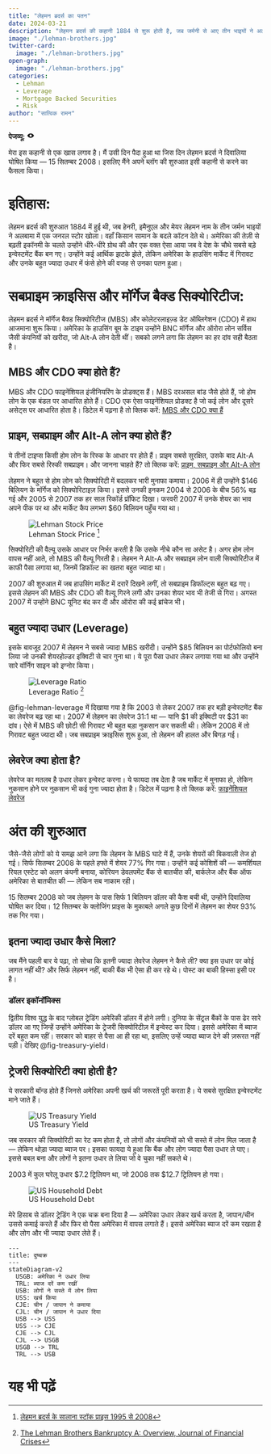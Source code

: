 ```yaml
---
title: "लेहमन ब्रदर्स का पतन"
date: 2024-03-21
description: "लेहमन ब्रदर्स की कहानी 1884 से शुरू होती है, जब जर्मनी से आए तीन भाइयों ने अलबामा में एक जनरल स्टोर खोला था। अमेरिका की बढ़ती इकॉनमी ने उन्हें काफी फायदा पहुँचाया और वे देश के चौथे सबसे बड़े इन्वेस्टमेंट बैंक बन गए। इस ब्लॉग में हम समझते हैं कि कैसे और क्यों उनका पतन हुआ।"
image: "./lehman-brothers.jpg"
twitter-card:
  image: "./lehman-brothers.jpg"
open-graph:
  image: "./lehman-brothers.jpg"
categories:
  - Lehman
  - Leverage
  - Mortgage Backed Securities
  - Risk
author: "सात्विक रामन"
---
```


<p><b>पेजव्यू:</b> <svg xmlns="http://www.w3.org/2000/svg" width="1em" height="1em" viewBox="0 0 256 256"><path fill="currentColor" d="M247.31 124.76c-.35-.79-8.82-19.58-27.65-38.41C194.57 61.26 162.88 48 128 48S61.43 61.26 36.34 86.35C17.51 105.18 9 124 8.69 124.76a8 8 0 0 0 0 6.5c.35.79 8.82 19.57 27.65 38.4C61.43 194.74 93.12 208 128 208s66.57-13.26 91.66-38.34c18.83-18.83 27.3-37.61 27.65-38.4a8 8 0 0 0 0-6.5M128 168a40 40 0 1 1 40-40a40 40 0 0 1-40 40"/></svg> <span class="waline-pageview-count"></i><p>

मेरा इस कहानी से एक खास लगाव है। मैं उसी दिन पैदा हुआ था जिस दिन लेहमन ब्रदर्स ने दिवालिया घोषित किया — 15 सितम्बर 2008। इसलिए मैंने अपने ब्लॉग की शुरुआत इसी कहानी से करने का फैसला किया।

# इतिहास:
लेहमन ब्रदर्स की शुरुआत 1884 में हुई थी, जब हेनरी, इमैनुएल और मेयर लेहमन नाम के तीन जर्मन भाइयों ने अलबामा में एक जनरल स्टोर खोला। वहाँ किसान सामान के बदले कॉटन देते थे। अमेरिका की तेज़ी से बढ़ती इकॉनमी के चलते उन्होंने धीरे-धीरे ग्रोथ की और एक वक्त ऐसा आया जब वे देश के चौथे सबसे बड़े इन्वेस्टमेंट बैंक बन गए। उन्होंने कई आर्थिक झटके झेले, लेकिन अमेरिका के हाउसिंग मार्केट में गिरावट और उनके बहुत ज्यादा उधार में फंसे होने की वजह से उनका पतन हुआ।

# सबप्राइम क्राइसिस और मॉर्गेज बैक्ड सिक्योरिटीज:
लेहमन ब्रदर्स ने मॉर्गेज बैक्ड सिक्योरिटीज (MBS) और कोलेटरलाइज़्ड डेट ऑब्लिगेशन (CDO) में हाथ आजमाना शुरू किया। अमेरिका के हाउसिंग बूम के टाइम उन्होंने BNC मॉर्गेज और ऑरोरा लोन सर्विस जैसी कंपनियों को खरीदा, जो Alt-A लोन देती थीं। सबको लगने लगा कि लेहमन का हर दांव सही बैठता है।

::: {.callout-caution collapse="true"}
## MBS और CDO क्या होते हैं?
MBS और CDO फाइनेंशियल इंजीनियरिंग के प्रोडक्ट्स हैं। MBS दरअसल बांड जैसे होते हैं, जो होम लोन के एक बंडल पर आधारित होते हैं। CDO एक ऐसा फाइनेंशियल प्रोडक्ट है जो कई लोन और दूसरे असेट्स पर आधारित होता है। डिटेल में पढ़ना है तो क्लिक करें: [MBS और CDO क्या हैं](./../../concepts/mortgage-backed-securities/index.qmd)
:::

::: {.callout-caution collapse="true"}
## प्राइम, सबप्राइम और Alt-A लोन क्या होते हैं?
ये तीनों टाइप्स किसी होम लोन के रिस्क के आधार पर होते हैं। प्राइम सबसे सुरक्षित, उसके बाद Alt-A और फिर सबसे रिस्की सबप्राइम। और जानना चाहते हैं? तो क्लिक करें: [प्राइम, सबप्राइम और Alt-A लोन](./../../concepts/Prime-SubPrime-Alt-A/index.qmd)
:::

लेहमन ने बहुत से होम लोन को सिक्योरिटी में बदलकर भारी मुनाफा कमाया। 2006 में ही उन्होंने $146 बिलियन के मॉर्गेज को सिक्योरिटाइज़ किया। इससे उनकी इनकम 2004 से 2006 के बीच 56% बढ़ गई और 2005 से 2007 तक हर साल रिकॉर्ड प्रॉफिट दिखा। फरवरी 2007 में उनके शेयर का भाव अपने पीक पर था और मार्केट कैप लगभग $60 बिलियन पहुँच गया था।

![Lehman Stock Price [^1]](./LehmanStockPrice.png "Title: Lehman's stock price")

[^1]: [लेहमन ब्रदर्स के सालाना स्टॉक प्राइस 1995 से 2008](https://www.statista.com/statistics/1349730/global-financial-crisis-lehman-brothers-stock-price/){target="_blank"}

सिक्योरिटी की वैल्यू उसके आधार पर निर्भर करती है कि उसके नीचे कौन सा असेट है। अगर होम लोन वापस नहीं आते, तो MBS की वैल्यू गिरती है। लेहमन ने Alt-A और सबप्राइम लोन वाली सिक्योरिटीज में काफी पैसा लगाया था, जिनमें डिफॉल्ट का खतरा बहुत ज्यादा था।

2007 की शुरुआत में जब हाउसिंग मार्केट में दरारें दिखने लगीं, तो सबप्राइम डिफॉल्ट्स बहुत बढ़ गए। इससे लेहमन की MBS और CDO की वैल्यू गिरने लगी और उनका शेयर भाव भी तेजी से गिरा। अगस्त 2007 में उन्होंने BNC यूनिट बंद कर दी और ऑरोरा की कई ब्रांचेज भी।

## बहुत ज्यादा उधार (Leverage)
इसके बावजूद 2007 में लेहमन ने सबसे ज्यादा MBS खरीदी। उन्होंने $85 बिलियन का पोर्टफोलियो बना लिया जो उनकी शेयरहोल्डर इक्विटी से चार गुना था। ये पूरा पैसा उधार लेकर लगाया गया था और उन्होंने सारे वॉर्निंग साइन को इग्नोर किया।

![Leverage Ratio [^2]](./LeverageRatioInvestmentBanks.png)

[^2]: [The Lehman Brothers Bankruptcy A: Overview, Journal of Financial Crises](https://elischolar.library.yale.edu/cgi/viewcontent.cgi?article=1000&context=journal-of-financial-crises)

@fig-lehman-leverage में दिखाया गया है कि 2003 से लेकर 2007 तक हर बड़ी इन्वेस्टमेंट बैंक का लेवरेज बढ़ रहा था। 2007 में लेहमन का लेवरेज 31:1 था — यानि $1 की इक्विटी पर $31 का दांव। ऐसे में MBS की छोटी सी गिरावट भी बहुत बड़ा नुकसान कर सकती थी। लेकिन 2008 में तो गिरावट बहुत ज्यादा थी। जब सबप्राइम क्राइसिस शुरू हुआ, तो लेहमन की हालत और बिगड़ गई।

::: {.callout-caution collapse="true"}
## लेवरेज क्या होता है?
लेवरेज का मतलब है उधार लेकर इन्वेस्ट करना। ये फायदा तब देता है जब मार्केट में मुनाफा हो, लेकिन नुकसान होने पर नुकसान भी कई गुना ज्यादा होता है। डिटेल में पढ़ना है तो क्लिक करें: [फाइनेंशियल लेवरेज](./../../concepts/financial-leverage//index.qmd)
:::

# अंत की शुरुआत
जैसे-जैसे लोगों को ये समझ आने लगा कि लेहमन के MBS घाटे में हैं, उनके शेयरों की बिकवाली तेज हो गई। सिर्फ सितम्बर 2008 के पहले हफ्ते में शेयर 77% गिर गया। उन्होंने कई कोशिशें की — कमर्शियल रियल एस्टेट को अलग कंपनी बनाया, कोरियन डेवलपमेंट बैंक से बातचीत की, बार्कलेज और बैंक ऑफ अमेरिका से बातचीत की — लेकिन सब नाकाम रही।

15 सितम्बर 2008 को जब लेहमन के पास सिर्फ 1 बिलियन डॉलर की कैश बची थी, उन्होंने दिवालिया घोषित कर दिया। 12 सितम्बर के क्लोजिंग प्राइस के मुकाबले अगले कुछ दिनों में लेहमन का शेयर 93% तक गिर गया।

## इतना ज्यादा उधार कैसे मिला?
जब मैंने पहली बार ये पढ़ा, तो सोचा कि इतनी ज्यादा लेवरेज लेहमन ने कैसे ली? क्या इस उधार पर कोई लागत नहीं थी? और सिर्फ लेहमन नहीं, बाकी बैंक भी ऐसा ही कर रहे थे। पोस्ट का बाकी हिस्सा इसी पर है।

### डॉलर इकॉनॉमिक्स
द्वितीय विश्व युद्ध के बाद ग्लोबल ट्रेडिंग अमेरिकी डॉलर में होने लगी। दुनिया के सेंट्रल बैंकों के पास ढेर सारे डॉलर आ गए जिन्हें उन्होंने अमेरिका के ट्रेजरी सिक्योरिटीज़ में इन्वेस्ट कर दिया। इससे अमेरिका में ब्याज दरें बहुत कम रहीं। सरकार को बाहर से पैसा आ ही रहा था, इसलिए उन्हें ज्यादा ब्याज देने की ज़रूरत नहीं पड़ी। देखिए @fig-treasury-yield।

::: {.callout-caution collapse="true"}
## ट्रेजरी सिक्योरिटी क्या होती है?
ये सरकारी बॉन्ड होते हैं जिनसे अमेरिका अपनी खर्च की जरूरतें पूरी करता है। ये सबसे सुरक्षित इन्वेस्टमेंट माने जाते हैं।
:::

![US Treasury Yield](./web2_Lehman-Brothers.webp)

जब सरकार की सिक्योरिटी का रेट कम होता है, तो लोगों और कंपनियों को भी सस्ते में लोन मिल जाता है — लेकिन थोड़ा ज्यादा ब्याज पर। इसका फायदा ये हुआ कि बैंक और लोग ज्यादा पैसा उधार ले पाए। इससे बबल बना और लोगों ने इतना उधार ले लिया जो वे चुका नहीं सकते थे।

2003 में कुल घरेलू उधार $7.2 ट्रिलियन था, जो 2008 तक $12.7 ट्रिलियन हो गया।

![US Household Debt](./web3_Lehman-Brothers.webp)

[^3]: [2008 लेहमन संकट के दौरान क्या हुआ](https://www.livemint.com/Industry/Gi4CgVYJ4QLOiVGRKqx8JO/Learning-from-Lehman-what-goes-around.html)

मेरे हिसाब से डॉलर ट्रेडिंग ने एक चक्र बना दिया है — अमेरिका उधार लेकर खर्च करता है, जापान/चीन उससे कमाई करते हैं और फिर वो पैसा अमेरिका में वापस लगाते हैं। इससे अमेरिका ब्याज दरें कम रखता है और लोग और भी ज्यादा उधार लेते हैं।

```mermaid
---
title: दुष्चक्र
---
stateDiagram-v2
  USGB: अमेरिका ने उधार लिया
  TRL: ब्याज दरें कम रखीं
  USB: लोगों ने सस्ते में लोन लिया
  USS: खर्च किया
  CJE: चीन / जापान ने कमाया
  CJL: चीन / जापान ने उधार दिया
  USB --> USS
  USS --> CJE
  CJE --> CJL
  CJL --> USGB
  USGB --> TRL
  TRL --> USB
```

# यह भी पढ़ें
